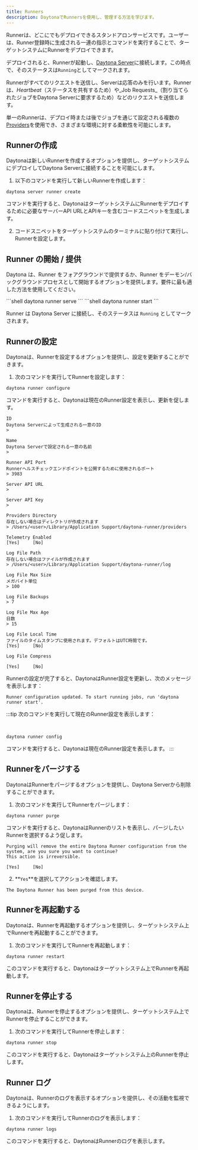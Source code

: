 ```yaml
---
title: Runners
description: DaytonaでRunnersを使用し、管理する方法を学びます。
---
```



Runnerは、どこにでもデプロイできるスタンドアロンサービスです。ユーザーは、Runner登録時に生成される一連の指示とコマンドを実行することで、ターゲットシステムにRunnerをデプロイできます。

デプロイされると、Runnerが起動し、[Daytona Server](/docs/ja/usage/server)に接続します。この時点で、そのステータスは`Running`としてマークされます。

Runnerがすべてのリクエストを送信し、Serverは応答のみを行います。Runnerは、_Heartbeat_（ステータスを共有するため）や_Job Requests_（割り当てられたジョブをDaytona Serverに要求するため）などのリクエストを送信します。

単一のRunnerは、デプロイ時または後でジョブを通じて設定される複数の[Providers](/docs/ja/configuration/providers)を使用でき、さまざまな環境に対する柔軟性を可能にします。

## Runnerの作成

Daytonaは新しいRunnerを作成するオプションを提供し、ターゲットシステムにデプロイしてDaytona Serverに接続することを可能にします。

1. 以下のコマンドを実行して新しいRunnerを作成します：

```shell
daytona server runner create
```

コマンドを実行すると、DaytonaはターゲットシステムにRunnerをデプロイするために必要なサーバーAPI URLとAPIキーを含むコードスニペットを生成します。

2. コードスニペットをターゲットシステムのターミナルに貼り付けて実行し、Runnerを設定します。

## Runner の開始 / 提供

Daytona は、Runner をフォアグラウンドで提供するか、Runner をデーモン/バックグラウンドプロセスとして開始するオプションを提供します。要件に最も適した方法を使用してください。

<Tabs>
<TabItem label="フォアグラウンド">
```shell
daytona runner serve
```
</TabItem>
<TabItem label="デーモン/バックグラウンド">
```shell
daytona runner start
```
</TabItem>
</Tabs>

Runner は Daytona Server に接続し、そのステータスは `Running` としてマークされます。

## Runnerの設定

Daytonaは、Runnerを設定するオプションを提供し、設定を更新することができます。

1. 次のコマンドを実行してRunnerを設定します：

```shell
daytona runner configure
```

コマンドを実行すると、Daytonaは現在のRunner設定を表示し、更新を促します。

```text
ID
Daytona Serverによって生成される一意のID
>

Name
Daytona Serverで設定される一意の名前
>

Runner API Port
Runnerヘルスチェックエンドポイントを公開するために使用されるポート
> 3983

Server API URL
>

Server API Key
>

Providers Directory
存在しない場合はディレクトリが作成されます
> /Users/<user>/Library/Application Support/daytona-runner/providers

Telemetry Enabled
[Yes]     [No]

Log File Path
存在しない場合はファイルが作成されます
> /Users/<user>/Library/Application Support/daytona-runner/log

Log File Max Size
メガバイト単位
> 100

Log File Backups
> 7

Log File Max Age
日数
> 15

Log File Local Time
ファイルのタイムスタンプに使用されます。デフォルトはUTC時間です。
[Yes]     [No]

Log File Compress

[Yes]     [No]
```

Runnerの設定が完了すると、DaytonaはRunner設定を更新し、次のメッセージを表示します：

```text
Runner configuration updated. To start running jobs, run 'daytona runner start'.
```

:::tip
次のコマンドを実行して現在のRunner設定を表示します：

<br />

```shell
daytona runner config
```

コマンドを実行すると、Daytonaは現在のRunner設定を表示します。
:::

## Runnerをパージする

DaytonaはRunnerをパージするオプションを提供し、Daytona Serverから削除することができます。

1. 次のコマンドを実行してRunnerをパージします：

```shell
daytona runner purge
```

コマンドを実行すると、DaytonaはRunnerのリストを表示し、パージしたいRunnerを選択するよう促します。

```text
Purging will remove the entire Daytona Runner configuration from the system, are you sure you want to continue?
This action is irreversible.

[Yes]     [No]
```

2. **`Yes`**を選択してアクションを確認します。

```text
The Daytona Runner has been purged from this device.
```

## Runnerを再起動する

Daytonaは、Runnerを再起動するオプションを提供し、ターゲットシステム上でRunnerを再起動することができます。

1. 次のコマンドを実行してRunnerを再起動します：

```shell
daytona runner restart
```

このコマンドを実行すると、Daytonaはターゲットシステム上でRunnerを再起動します。

## Runnerを停止する

Daytonaは、Runnerを停止するオプションを提供し、ターゲットシステム上でRunnerを停止することができます。

1. 次のコマンドを実行してRunnerを停止します：

```shell
daytona runner stop
```

このコマンドを実行すると、Daytonaはターゲットシステム上のRunnerを停止します。

## Runner ログ

Daytonaは、Runnerのログを表示するオプションを提供し、その活動を監視できるようにします。

1. 次のコマンドを実行してRunnerのログを表示します：

```shell
daytona runner logs
```

このコマンドを実行すると、DaytonaはRunnerのログを表示します。
